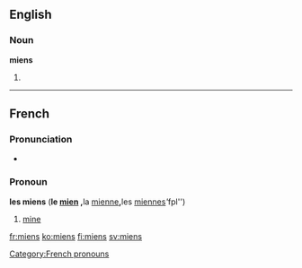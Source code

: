 ==English==

===Noun===
'''miens'''

# {{plural of|[[mien]]}}

----

==French==

===Pronunciation===
* {{IPA|/mjɛ̃/}}

===Pronoun===
'''les miens''' {{m|p}} ('''le [[mien]] {{m}}, '''la [[mienne]]''' {{f}}, '''les [[miennes]]''' ''fpl'')

# [[mine]]

[[Category:French pronouns]]

[[fr:miens]]
[[ko:miens]]
[[fi:miens]]
[[sv:miens]]